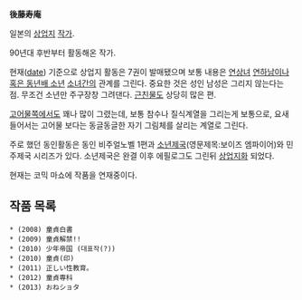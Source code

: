 '''後藤寿庵'''

일본의 [[상업지]] [[상업지 작가|작가]].

90년대 후반부터 활동해온 작가.

현재([[date]]) 기준으로 상업지 활동은 7권이 발매됐으며 보통 내용은 [[쇼타콘|연상녀]] [[쇼타|연하남이나 혹은 동년배 소년]] [[로리|소녀]]간의 관계를 그린다. 중요한 것은 성인 남성은 그리지 않는다는 점. 무조건 소년만 주구장창 그려댄다. [[근친물]]도 상당히 많은 편.

[[고어물]]쪽에서도 꽤나 많이 그렸는데, 보통 참수나 질식계열을 그리는게 보통으로, 요새 들어서는 고어물 보다는 동글동글한 자기 그림체를 살리는 계열로 그린다.

주로 했던 동인활동은 동인 비주얼노벨 1편과 [[소년제국]](영문제목:보이즈 엠파이어)와 민주제국 시리즈가 있다. 소년제국은 완결 이후 에필로그도 그린뒤 [[상업지]]화 되었다.

현재는 코믹 마쇼에 작품을 연재중이다.

== 작품 목록 ==
 * (2008) 童貞白書
 * (2009) 童貞解禁!!
 * (2010) 少年帝国 (대표작(?))
 * (2010) 童貞(印)
 * (2011) 正しい性教育。
 * (2012) 童貞専科
 * (2013) おねショタ
